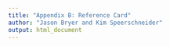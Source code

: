```yaml
---
title: "Appendix B: Reference Card"
author: "Jason Bryer and Kim Speerschneider"
output: html_document
---
```


